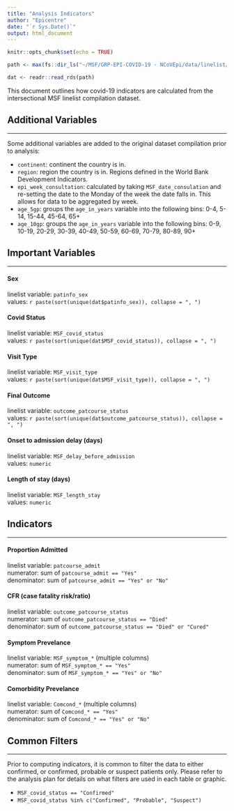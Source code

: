 ```yaml
---
title: "Analysis Indicators"
author: "Epicentre"
date: "`r Sys.Date()`"
output: html_document
---
```


```r
knitr::opts_chunk$set(echo = TRUE)

path <- max(fs::dir_ls("~/MSF/GRP-EPI-COVID-19 - NCoVEpi/data/linelist/world", regexp = "[.]rds$"))

dat <- readr::read_rds(path) 
```

This document outlines how covid-19 indicators are calculated from the intersectional MSF linelist compilation dataset.

## Additional Variables

---

Some additional variables are added to the original dataset compilation prior to analysis:

- `continent`: continent the country is in.
- `region`: region the country is in. Regions defined in the World Bank Development Indicators.
- `epi_week_consultation`: calculated by taking `MSF_date_consulation` and re-setting the date to the Monday of the week the date falls in. This allows for data to be aggregated by week.
- `age_5gp`: groups the `age_in_years` variable into the following bins: 0-4, 5-14, 15-44, 45-64, 65+
- `age_10gp`: groups the `age_in_years` variable into the following bins: 0-9, 10-19, 20-29, 30-39, 40-49, 50-59, 60-69, 70-79, 80-89, 90+

## Important Variables

---

#### Sex

linelist variable: `patinfo_sex`  
values: `r paste(sort(unique(dat$patinfo_sex)), collapse = ", ")`

#### Covid Status

linelist variable: `MSF_covid_status`  
values: `r paste(sort(unique(dat$MSF_covid_status)), collapse = ", ")`

#### Visit Type

linelist variable: `MSF_visit_type`  
values: `r paste(sort(unique(dat$MSF_visit_type)), collapse = ", ")`

#### Final Outcome

linelist variable: `outcome_patcourse_status`  
values: `r paste(sort(unique(dat$outcome_patcourse_status)), collapse = ", ")`

#### Onset to admission delay (days)

linelist variable: `MSF_delay_before_admission`  
values: `numeric`

#### Length of stay (days)

linelist variable: `MSF_length_stay`  
values: `numeric`

## Indicators

---

#### Proportion Admitted

linelist variable: `patcourse_admit`  
numerator: sum of `patcourse_admit == "Yes"`  
denominator: sum of `patcourse_admit == "Yes" or "No"`

#### CFR (case fatality risk/ratio)

linelist variable: `outcome_patcourse_status`  
numerator: sum of `outcome_patcourse_status == "Died"`  
denominator: sum of `outcome_patcourse_status == "Died" or "Cured"`

#### Symptom Prevelance

linelist variable: `MSF_symptom_*` (multiple columns)  
numerator: sum of `MSF_symptom_* == "Yes"`  
denominator: sum of `MSF_symptom_* == "Yes" or "No"`

#### Comorbidity Prevelance

linelist variable: `Comcond_*` (multiple columns)  
numerator: sum of `Comcond_* == "Yes"`  
denominator: sum of `Comcond_* == "Yes" or "No"`

## Common Filters

---

Prior to computing indicators, it is common to filter the data to either confirmed, or confirmed, probable or suspect patients only. Please refer to the analysis plan for details on what filters are used in each table or graphic.

- `MSF_covid_status == "Confirmed"`
- `MSF_covid_status %in% c("Confirmed", "Probable", "Suspect")`

<br>
